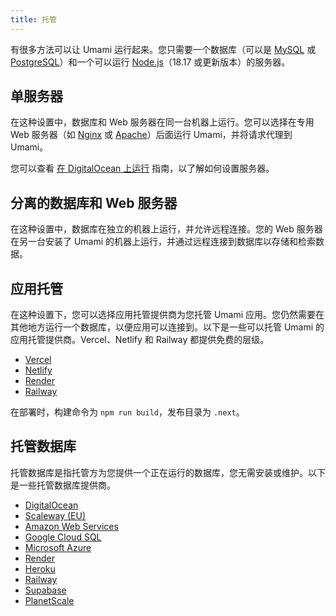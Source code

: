 ```yaml
---
title: 托管
---
```


有很多方法可以让 Umami 运行起来。您只需要一个数据库（可以是 [MySQL](https://www.mysql.com/) 或 [PostgreSQL](https://www.postgresql.org/)）和一个可以运行 [Node.js](https://nodejs.org/)（18.17 或更新版本）的服务器。

## 单服务器

在这种设置中，数据库和 Web 服务器在同一台机器上运行。您可以选择在专用 Web 服务器（如 [Nginx](https://www.nginx.com/) 或 [Apache](https://httpd.apache.org/)）后面运行 Umami，并将请求代理到 Umami。

您可以查看 [在 DigitalOcean 上运行](/docs/guides/running-on-digitalocean) 指南，以了解如何设置服务器。

## 分离的数据库和 Web 服务器

在这种设置中，数据库在独立的机器上运行，并允许远程连接。您的 Web 服务器在另一台安装了 Umami 的机器上运行，并通过远程连接到数据库以存储和检索数据。

## 应用托管

在这种设置下，您可以选择应用托管提供商为您托管 Umami 应用。您仍然需要在其他地方运行一个数据库，以便应用可以连接到。以下是一些可以托管 Umami 的应用托管提供商。Vercel、Netlify 和 Railway 都提供免费的层级。

- [Vercel](https://vercel.com/)
- [Netlify](https://www.netlify.com/)
- [Render](https://render.com/)
- [Railway](https://railway.app/)

在部署时，构建命令为 `npm run build`，发布目录为 `.next`。

## 托管数据库

托管数据库是指托管方为您提供一个正在运行的数据库，您无需安装或维护。以下是一些托管数据库提供商。

- [DigitalOcean](https://www.digitalocean.com/products/managed-databases/)
- [Scaleway (EU)](https://www.scaleway.com/en/database/)
- [Amazon Web Services](https://aws.amazon.com/products/databases/)
- [Google Cloud SQL](https://cloud.google.com/sql/)
- [Microsoft Azure](https://azure.microsoft.com/en-us/services/#databases)
- [Render](https://render.com/pricing#databases)
- [Heroku](https://www.heroku.com/postgres)
- [Railway](https://docs.railway.app/databases/postgresql/)
- [Supabase](https://supabase.com/database)
- [PlanetScale](https://planetscale.com/)
